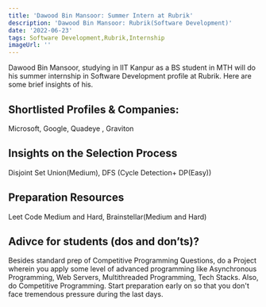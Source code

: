 ```yaml
---
title: 'Dawood Bin Mansoor: Summer Intern at Rubrik'
description: 'Dawood Bin Mansoor: Rubrik(Software Development)'
date: '2022-06-23'
tags: Software Development,Rubrik,Internship
imageUrl: ''
---
```


Dawood Bin Mansoor, studying in IIT Kanpur as a BS student in MTH will do
his summer internship in Software Development profile at Rubrik. Here are some brief
insights of his.

## Shortlisted Profiles & Companies:
Microsoft, Google, Quadeye , Graviton

## Insights on the Selection Process
Disjoint Set Union(Medium), DFS (Cycle Detection+ DP(Easy))

##  Preparation Resources
Leet Code Medium and Hard, Brainstellar(Medium and Hard)

## Adivce for students (dos and don’ts)? 
Besides standard prep of Competitive Programming Questions, do a Project wherein you apply some level of advanced programming like Asynchronous Programming, Web Servers, Multithreaded Programming, Tech Stacks. Also, do Competitive Programming. Start preparation early on so that you don't face tremendous pressure during the last days.

